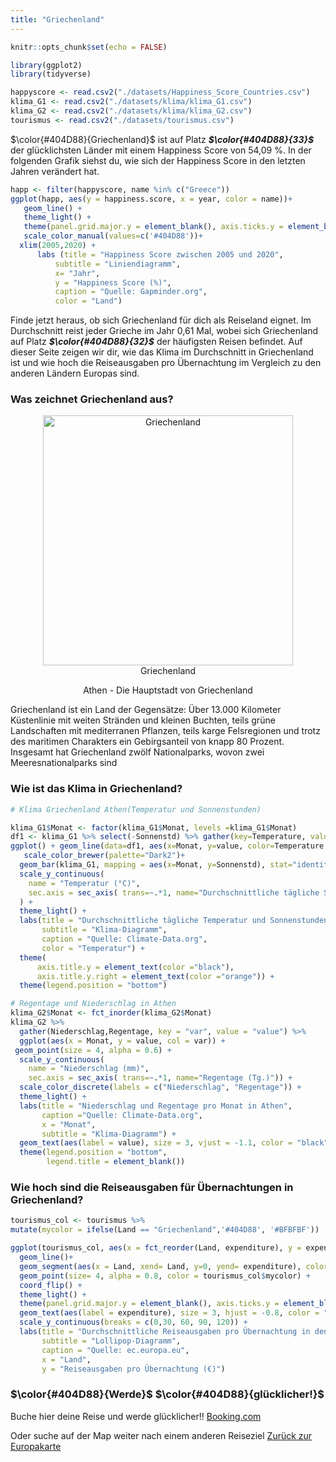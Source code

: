 ```yaml
---
title: "Griechenland"
---
```


```r
knitr::opts_chunk$set(echo = FALSE)

library(ggplot2)
library(tidyverse)

happyscore <- read.csv2("./datasets/Happiness_Score_Countries.csv")
klima_G1 <- read.csv2("./datasets/klima/klima_G1.csv")
klima_G2 <- read.csv2("./datasets/klima/klima_G2.csv")
tourismus <- read.csv2("./datasets/tourismus.csv")

```

$\color{#404D88}{Griechenland}$ ist auf Platz ***$\color{#404D88}{33}$*** der glücklichsten Länder mit einem Happiness Score von 54,09 %. In der folgenden Grafik siehst du, wie sich der Happiness Score in den letzten Jahren verändert hat.

```r
happ <- filter(happyscore, name %in% c("Greece"))
ggplot(happ, aes(y = happiness.score, x = year, color = name))+
   geom_line() +
   theme_light() +
   theme(panel.grid.major.y = element_blank(), axis.ticks.y = element_blank(), panel.border = element_blank()) +
   scale_color_manual(values=c('#404D88'))+
  xlim(2005,2020) +
      labs (title = "Happiness Score zwischen 2005 und 2020",
          subtitle = "Liniendiagramm",
          x= "Jahr",
          y = "Happiness Score (%)",
          caption = "Quelle: Gapminder.org",
          color = "Land")
```
Finde jetzt heraus, ob sich Griechenland für dich als Reiseland eignet. Im Durchschnitt reist jeder Grieche im Jahr 0,61 Mal, wobei sich Griechenland auf Platz ***$\color{#404D88}{32}$*** der häufigsten Reisen befindet. Auf dieser Seite zeigen wir dir, wie das Klima im Durchschnitt in Griechenland ist und wie hoch die Reiseausgaben pro Übernachtung im Vergleich zu den anderen Ländern Europas sind.  

### Was zeichnet Griechenland aus? ####

<center>![Griechenland](https://d2bgjx2gb489de.cloudfront.net/gbb-blogs/wp-content/uploads/2020/02/28112841/Monastiraki-Square.jpg){height=400px" width="400px"}</center>

<center>Athen - Die Hauptstadt von Griechenland</center>


Griechenland ist ein Land der Gegensätze: Über 13.000 Kilometer Küstenlinie mit weiten Stränden und kleinen Buchten, teils grüne Landschaften mit mediterranen Pflanzen, teils karge Felsregionen und trotz des maritimen Charakters ein Gebirgsanteil von knapp 80 Prozent. Insgesamt hat Griechenland zwölf Nationalparks, wovon zwei Meeresnationalparks sind

### Wie ist das Klima in Griechenland? ####

```r
# Klima Griechenland Athen(Temperatur und Sonnenstunden)

klima_G1$Monat <- factor(klima_G1$Monat, levels =klima_G1$Monat)
df1 <- klima_G1 %>% select(-Sonnenstd) %>% gather(key=Temperature, value=value, -Monat)
ggplot() + geom_line(data=df1, aes(x=Monat, y=value, color=Temperature, group=Temperature), size = 1.2) +
   scale_color_brewer(palette="Dark2")+
  geom_bar(klima_G1, mapping = aes(x=Monat, y=Sonnenstd), stat="identity", alpha=0.5, fill = "orange") +
  scale_y_continuous(
    name = "Temperatur (°C)",
    sec.axis = sec_axis( trans=~.*1, name="Durchschnittliche tägliche Sonnenstunden (Std.)")
  ) +
  theme_light() + 
  labs(title = "Durchschnittliche tägliche Temperatur und Sonnenstunden in Athen",
       subtitle = "Klima-Diagramm",
       caption = "Quelle: Climate-Data.org",
       color = "Temperatur") +
  theme(
      axis.title.y = element_text(color ="black"),
      axis.title.y.right = element_text(color ="orange")) +  
  theme(legend.position = "bottom")
```

```r
# Regentage und Niederschlag in Athen
klima_G2$Monat <- fct_inorder(klima_G2$Monat)
klima_G2 %>% 
  gather(Niederschlag,Regentage, key = "var", value = "value") %>%
  ggplot(aes(x = Monat, y = value, col = var)) + 
 geom_point(size = 4, alpha = 0.6) +  
  scale_y_continuous(
    name = "Niederschlag (mm)",
    sec.axis = sec_axis( trans=~.*1, name="Regentage (Tg.)")) +
  scale_color_discrete(labels = c("Niederschlag", "Regentage")) +
  theme_light() + 
  labs(title = "Niederschlag und Regentage pro Monat in Athen", 
       caption ="Quelle: Climate-Data.org",
       x = "Monat",
       subtitle = "Klima-Diagramm") + 
  geom_text(aes(label = value), size = 3, vjust = -1.1, color = "black") +
  theme(legend.position = "bottom",
        legend.title = element_blank())
```

### Wie hoch sind die Reiseausgaben für Übernachtungen in Griechenland? ####

```r

tourismus_col <- tourismus %>% 
mutate(mycolor = ifelse(Land == "Griechenland",'#404D88', '#BFBFBF'))

ggplot(tourismus_col, aes(x = fct_reorder(Land, expenditure), y = expenditure))+
  geom_line()+
  geom_segment(aes(x = Land, xend= Land, y=0, yend= expenditure), color = tourismus_col$mycolor, size = 2) +
  geom_point(size= 4, alpha = 0.8, color = tourismus_col$mycolor) + 
  coord_flip() +
  theme_light() +
  theme(panel.grid.major.y = element_blank(), axis.ticks.y = element_blank(), panel.border = element_blank(), legend.position = "none") +
  geom_text(aes(label = expenditure), size = 3, hjust = -0.8, color = "black")+
  scale_y_continuous(breaks = c(0,30, 60, 90, 120)) +
  labs(title = "Durchschnittliche Reiseausgaben pro Übernachtung in den Ländern Europas",
       subtitle = "Lollipop-Diagramm",
       caption = "Quelle: ec.europa.eu",
       x = "Land",
       y = "Reiseausgaben pro Übernachtung (€)")

```

### $\color{#404D88}{Werde}$ $\color{#404D88}{glücklicher!}$ ####
Buche hier deine Reise und werde glücklicher!! [Booking.com](https://www.booking.com/country/gr.de.html?aid=1625166;label=host;sid=22dd0bb69f172fd94b3a90773f8f0f59;breadcrumb=searchresults_irene;srpvid=7c1777fbfb4d00f1&)

Oder suche auf der Map weiter nach einem anderen Reiseziel [Zurück zur Europakarte](Happiness.html)
